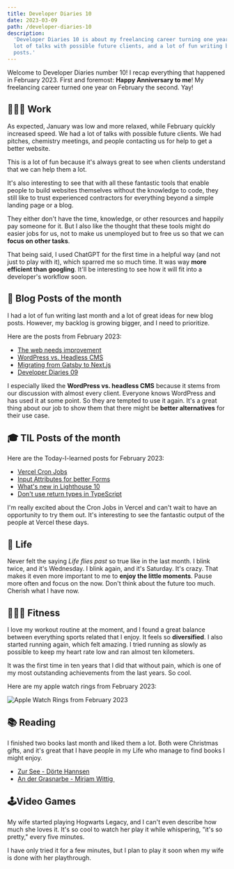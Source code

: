 ```yaml
---
title: Developer Diaries 10
date: 2023-03-09
path: /developer-diaries-10
description:
  'Developer Diaries 10 is about my freelancing career turning one year old, a
  lot of talks with possible future clients, and a lot of fun writing blog
  posts.'
---
```


Welcome to Developer Diaries number 10! I recap everything that happened in
February 2023. First and foremost: **Happy Anniversary to me**! My freelancing
career turned one year on February the second. Yay!

## 👨🏻‍💻 Work

As expected, January was low and more relaxed, while February quickly increased
speed. We had a lot of talks with possible future clients. We had pitches,
chemistry meetings, and people contacting us for help to get a better website.

This is a lot of fun because it's always great to see when clients understand
that we can help them a lot.

It's also interesting to see that with all these fantastic tools that enable
people to build websites themselves without the knowledge to code, they still
like to trust experienced contractors for everything beyond a simple landing
page or a blog.

They either don't have the time, knowledge, or other resources and happily pay
someone for it. But I also like the thought that these tools might do easier
jobs for us, not to make us unemployed but to free us so that we can **focus on
other tasks**.

That being said, I used ChatGPT for the first time in a helpful way (and not
just to play with it), which sparred me so much time. It was way **more
efficient than googling**. It'll be interesting to see how it will fit into a
developer's workflow soon.

## 📝 Blog Posts of the month

I had a lot of fun writing last month and a lot of great ideas for new blog
posts. However, my backlog is growing bigger, and I need to prioritize.

Here are the posts from February 2023:

- [The web needs improvement](/blog/the-web-needs-improvement)
- [WordPress vs. Headless CMS](/blog/wordpress-vs-headless-cms)
- [Migrating from Gatsby to Next.js](/blog/migrating-from-gatsby-to-nextjs)
- [Developer Diaries 09](/blog/developer-diaries-09)

I especially liked the **WordPress vs. headless CMS** because it stems from our
discussion with almost every client. Everyone knows WordPress and has used it at
some point. So they are tempted to use it again. It's a great thing about our
job to show them that there might be **better alternatives** for their use case.

## 🎓 TIL Posts of the month

Here are the Today-I-learned posts for February 2023:

- [Vercel Cron Jobs](/today-i-learned/vercel-cron-jobs)
- [Input Attributes for better Forms](/today-i-learned/input-attributes-for-better-forms)
- [What's new in Lighthouse 10](/today-i-learned/whats-new-in-lighthouse-10)
- [Don't use return types in TypeScript](/today-i-learned/dont-use-return-types-in-typescript)

I'm really excited about the Cron Jobs in Vercel and can't wait to have an
opportunity to try them out. It's interesting to see the fantastic output of the
people at Vercel these days.

## 🏡 Life

Never felt the saying _Life flies past_ so true like in the last month. I blink
twice, and it's Wednesday. I blink again, and it's Saturday. It's crazy. That
makes it even more important to me to **enjoy the little moments**. Pause more
often and focus on the now. Don't think about the future too much. Cherish what
I have now.

## 🏋🏻‍♀️ Fitness

I love my workout routine at the moment, and I found a great balance between
everything sports related that I enjoy. It feels so **diversified**. I also
started running again, which felt amazing. I tried running as slowly as possible
to keep my heart rate low and ran almost ten kilometers.

It was the first time in ten years that I did that without pain, which is one of
my most outstanding achievements from the last years. So cool.

Here are my apple watch rings from February 2023:

![Apple Watch Rings from February 2023](/images/apple-watch-rings-february-2023.webp)

## 📚 Reading

I finished two books last month and liked them a lot. Both were Christmas gifts,
and it's great that I have people in my Life who manage to find books I might
enjoy.

- [Zur See - Dörte Hannsen](https://www.goodreads.com/book/show/61073953-zur-see)
- [An der Grasnarbe - Mirjam Wittig ](https://www.goodreads.com/book/show/59457852-an-der-grasnarbe)

## 🕹Video Games

My wife started playing Hogwarts Legacy, and I can't even describe how much she
loves it. It's so cool to watch her play it while whispering, "it's so pretty,"
every five minutes.

I have only tried it for a few minutes, but I plan to play it soon when my wife
is done with her playthrough.
